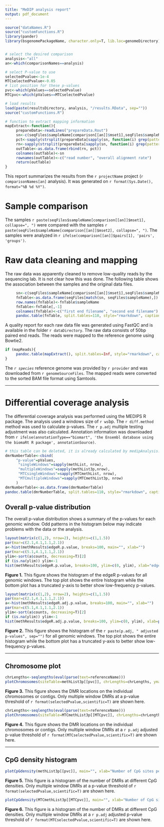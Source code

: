 ```yaml
---
title: "MeDIP analysis report"
output: pdf_document
---
```


<!-- Created by Daniel Beck on 7/9/2015 -->
<!-- Modified: -->
<!--      7/10/2015 Continued development -->



```r
source("dataNames.R")
source("customFunctions.R")
library(pander)
library(bsgenomePackageName, character.only=T, lib.loc=genomeDirectory)


# select the desired comparison
analysis<-"all"
an<-which(comparisonNames==analysis)

# select P-value to use
selectedPvalue<-1e-4
MTCselectedPvalue<-0.05
# list position for these p-values
pvc<-which(pValues==selectedPvalue)
MTCpvc<-which(pValues==MTCselectedPvalue)

# load results
load(paste(resultsDirectory, analysis, "/results.RData", sep=""))
source("customFunctions.R")

# function to extract mapping information
mapExtract<-function(){
     prepareData<-readLines("prepareData.Rout")
     sn<-c(seqFiles$sampleName[comparison[[an]]$mset1],seqFiles$sampleName[comparison[[an]]$mset2])
     pct<-sapply(strsplit(prepareData[sapply(sn, function(i) grep(pattern=paste("Running Bowtie2 on ", i, '\"', sep=""), x=prepareData))+15], split=" "), function(i) i[1])
     rn<-sapply(strsplit(prepareData[sapply(sn, function(i) grep(pattern=paste("Running Bowtie2 on ", i, '\"', sep=""), x=prepareData))+1], split=" "), function(i) i[1])
     outTable<-as.data.frame(rbind(rn, pct))
     colnames(outTable)<-sn
     rownames(outTable)<-c("read number", "overall alignment rate")
     return(outTable)
}

```

This report summarizes the results from the `r projectName` project (`r comparisonNames[an]` analysis). It was generated on `r format(Sys.Date(), format="%B %d %Y")`.

# Sample comparison
The samples `r paste(seqFiles$sampleName[comparison[[an]]$mset1], collapse=", ")` were compared with the samples `r paste(seqFiles$sampleName[comparison[[an]]$mset2], collapse=", ")`. The samples were analyzed in `r ifelse(comparison[[an]]$pairs[1], 'pairs', 'groups')`.

# Raw data cleaning and mapping
The raw data was apparently cleaned to remove low-quality reads by the sequencing lab. It is not clear how this was done. The following table shows the association between the samples and the original data files.

```r
     sn<-c(seqFiles$sampleName[comparison[[an]]$mset1],seqFiles$sampleName[comparison[[an]]$mset2])
     fnTable<-as.data.frame(seqFiles[match(sn, seqFiles$sampleName),])
     row.names(fnTable)<-fnTable$sampleName
     fnTable<-fnTable[,-1]
     colnames(fnTable)<-c("first end filename", "second end filename")
     pandoc.table(fnTable, split.tables=110, style="rmarkdown", caption="This table shows the association between the samples and the raw data files.")
```

A quality report for each raw data file was generated using FastQC and is available in the folder `r dataDirectory`. The raw data consists of 50bp paired end reads. The reads were mapped to the reference genome using Bowtie2.

```r
if (mapReads){
     pandoc.table(mapExtract(), split.tables=Inf, style="rmarkdown", caption='This table shows the number of reads present for each sample and the overall alignment rate calculated by bowtie2.')
}
```

The *`r species`* reference genome was provided by `r provider` and was downloaded from `r genomeSourceFiles`. The mapped reads were converted to the sorted BAM file format using Samtools.

******

# Differential coverage analysis
The differential coverage analysis was performed using the MEDIPS R package. The analysis used a windows size of `r ws`bp. The `r diff.method` method was used to calculate p-values. The `r p.adj` multiple testing adjustment was also calculated. Annotation information was downloaded from `r ifelse(annotationType=="biomart", 'the Ensembl database using the biomaRt R package', annotationSource)`.

```r
# this table can be deleted, it is already calculated by medipAnalysis.
dmrNumberTable<-cbind(
     "p-value"=pValues,
      "singleWindows"=sapply(methList, nrow),
      "multipleWindows"=sapply(methList3p,nrow),
      "MTCsingleWindows"=sapply(MTCmethList, nrow),
      "MTCmultipleWindows"=sapply(MTCmethList3p, nrow)
     )
dmrNumberTable<-as.data.frame(dmrNumberTable)
pandoc.table(dmrNumberTable, split.tables=110, style="rmarkdown", caption="This table shows the number of DMRs found using different p-value cutoff thresholds. The singleWindows and multipleWindows columns use the uncorrected p-value while the MTCsingleWindows and MTCmultipleWindows columns use a multiple testing adjusted p-value.")

```

## Overall p-value distribution
The overall p-value distribution shows a summary of the p-values for each genomic window. Odd patterns in the histogram below may indicate problems with the data or the analysis.

```r
layout(matrix(c(1,2), nrow=2), heights=c(1,1.5))
par(mar=c(2.1,4.1,1.1,2.1))
a<-hist(methResults$edgeR.p.value, breaks=100, main="", xlab="")
par(mar=c(5.1,4.1,1.1,2.1))
ylim<-sort(a$counts, decreasing=T)[2]
if (is.na(ylim)) ylim<-1
hist(methResults$edgeR.p.value, breaks=100, ylim=c(0, ylim), xlab="edgeR p-value", main="")
```

**Figure 1.** This figure shows the histogram of the edgeR p-values for all genomic windows. The top plot shows the entire histogram while the bottom plot has a truncated y-axis to better show low-frequency p-values.

```r
layout(matrix(c(1,2), nrow=2), heights=c(1,1.5))
par(mar=c(2.1,4.1,1.1,2.1))
a<-hist(methResults$edgeR.adj.p.value, breaks=100, main="", xlab="")
par(mar=c(5.1,4.1,1.1,2.1))
ylim<-sort(a$counts, decreasing=T)[2]
if (is.na(ylim)) ylim<-1
hist(methResults$edgeR.adj.p.value, breaks=100, ylim=c(0, ylim), xlab=paste(p.adj, " adjusted p-value", sep=""), main="")
```

**Figure 2.** This figure shows the histogram of the `r paste(p.adj, " adjusted p-values", sep="")` for all genomic windows. The top plot shows the entire histogram while the bottom plot has a truncated y-axis to better show low-frequency p-values.

******

## Chromosome plot

```r
chrLengths<-seqlengths(eval(parse(text=referenceName)))
plotChromosomes(siteTable=methList3p[[pvc]], chrLengths=chrLengths, ymar=5)
```

**Figure 3.** This figure shows the DMR locations on the individual chromosomes or contigs. Only multiple window DMRs at a p-value threshold of `r format(selectedPvalue,scientific=T)` are shown here.

```r
chrLengths<-seqlengths(eval(parse(text=referenceName)))
plotChromosomes(siteTable=MTCmethList3p[[MTCpvc]], chrLengths=chrLengths, ymar=5)
```

**Figure 4.** This figure shows the DMR locations on the individual chromosomes or contigs. Only multiple window DMRs at a `r p.adj` adjusted p-value threshold of `r format(MTCselectedPvalue,scientific=T)` are shown here.

******

## CpG density histogram

```r
plotCpGdensity(methList3p[[pvc]], main="", xlab="Number of CpG sites per 100bp", ylab="Number of differential DNA methylation regions")
```

**Figure 5.** This figure is a histogram of the number of DMRs at different CpG densities. Only multiple window DMRs at a p-value threshold of `r format(selectedPvalue,scientific=T)` are shown here.

```r
plotCpGdensity(MTCmethList3p[[MTCpvc]], main="", xlab="Number of CpG sites per 100bp", ylab="Number of differential DNA methylation regions")
```

**Figure 6.** This figure is a histogram of the number of DMRs at different CpG densities. Only multiple window DMRs at a `r p.adj` adjusted p-value threshold of `r format(MTCselectedPvalue,scientific=T)` are shown here.